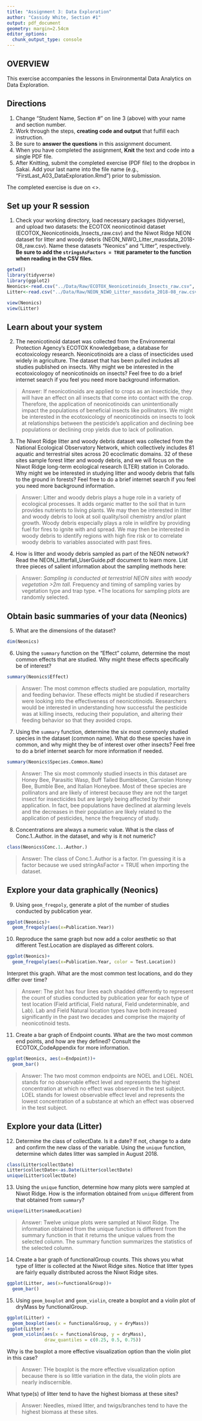 ```yaml
---
title: "Assignment 3: Data Exploration"
author: "Cassidy White, Section #1"
output: pdf_document
geometry: margin=2.54cm
editor_options: 
  chunk_output_type: console
---
```


## OVERVIEW

This exercise accompanies the lessons in Environmental Data Analytics on Data Exploration. 

## Directions
1. Change "Student Name, Section #" on line 3 (above) with your name and section number.
2. Work through the steps, **creating code and output** that fulfill each instruction.
3. Be sure to **answer the questions** in this assignment document.
4. When you have completed the assignment, **Knit** the text and code into a single PDF file.
5. After Knitting, submit the completed exercise (PDF file) to the dropbox in Sakai. Add your last name into the file name (e.g., "FirstLast_A03_DataExploration.Rmd") prior to submission.

The completed exercise is due on <>.


## Set up your R session

1. Check your working directory, load necessary packages (tidyverse), and upload two datasets: the ECOTOX neonicotinoid dataset (ECOTOX_Neonicotinoids_Insects_raw.csv) and the Niwot Ridge NEON dataset for litter and woody debris (NEON_NIWO_Litter_massdata_2018-08_raw.csv). Name these datasets "Neonics" and "Litter", respectively. **Be sure to add the `stringsAsFactors = TRUE` parameter to the function when reading in the CSV files.**
```r
getwd()
library(tidyverse)
library(ggplot2)
Neonics<-read.csv("../Data/Raw/ECOTOX_Neonicotinoids_Insects_raw.csv", stringsAsFactors = TRUE)
Litter<-read.csv("../Data/Raw/NEON_NIWO_Litter_massdata_2018-08_raw.csv", stringsAsFactors = TRUE)

view(Neonics)
view(Litter)
```

## Learn about your system

2. The neonicotinoid dataset was collected from the Environmental Protection Agency's ECOTOX Knowledgebase, a database for ecotoxicology research. Neonicotinoids are a class of insecticides used widely in agriculture. The dataset that has been pulled includes all studies published on insects. Why might we be interested in the ecotoxicologoy of neonicotinoids on insects? Feel free to do a brief internet search if you feel you need more background information. 

> Answer: If neonicotinoids are applied to crops as an insecticide, they will have an effect on all insects that come into contact with the crop. Therefore, the application of neonicotinoids can unintentionally impact the populations of beneficial insects like pollinators. We might be interested in the ecotoxicology of neonicotinoids on insects to look at relationships between the pesticide's application and declining bee populations or declining crop yields due to lack of pollination. 

3. The Niwot Ridge litter and woody debris dataset was collected from the National Ecological Observatory Network, which collectively includes 81 aquatic and terrestrial sites across 20 ecoclimatic domains. 32 of these sites sample forest litter and woody debris, and we will focus on the Niwot Ridge long-term ecological research (LTER) station in Colorado. Why might we be interested in studying litter and woody debris that falls to the ground in forests? Feel free to do a brief internet search if you feel you need more background information. 

> Answer: Litter and woody debris plays a huge role in a variety of ecological processes. It adds organic matter to the soil that in turn provides nutrients to living plants. We may then be interested in litter and woody debris to look at soil quality/soil chemistry and/or plant growth. Woody debris especially plays a role in wildfire by providing fuel for fires to ignite with and spread. We may then be interested in woody debris to identify regions with high fire risk or to correlate woody debris to variables associated with past fires.

4. How is litter and woody debris sampled as part of the NEON network? Read the NEON_Litterfall_UserGuide.pdf document to learn more. List three pieces of salient information about the sampling methods here: 

> Answer: 
*Sampling is conducted at terrestrial NEON sites with woody vegetation >2m tall.
*Frequency and timing of sampling varies by vegetation type and trap type. 
*The locations for sampling plots are randomly selected.



## Obtain basic summaries of your data (Neonics)

5. What are the dimensions of the dataset?

```r
dim(Neonics)
```

6. Using the `summary` function on the "Effect" column, determine the most common effects that are studied. Why might these effects specifically be of interest?
```r
summary(Neonics$Effect)
```

> Answer: The most common effects studied are population, mortality and feeding behavior. These effects might be studied if researchers were looking into the effectiveness of neonicotinoids. Researchers would be interested in understanding how successful the pesticide was at killing insects, reducing their population, and altering their feeding behavior so that they avoided crops. 

7. Using the `summary` function, determine the six most commonly studied species in the dataset (common name). What do these species have in common, and why might they be of interest over other insects? Feel free to do a brief internet search for more information if needed.

```r
summary(Neonics$Species.Common.Name)
```

> Answer: The six most commonly studied insects in this dataset are Honey Bee, Parasitic Wasp, Buff Tailed Bumblebee, Carniolan Honey Bee, Bumble Bee, and Italian Honeybee. Most of these species are pollinators and are likely of interest because they are not the target insect for insecticides but are largely being affected by their application. In fact, bee populations have declined at alarming levels and the decreases in their population are likely related to the application of pesticides, hence the frequency of study.

8. Concentrations are always a numeric value. What is the class of Conc.1..Author. in the dataset, and why is it not numeric?

```r
class(Neonics$Conc.1..Author.)
```

> Answer: The class of Conc.1..Author is a factor. I'm guessing it is a factor because we used stringAsFactor = TRUE when importing the dataset.



## Explore your data graphically (Neonics)

9. Using `geom_freqpoly`, generate a plot of the number of studies conducted by publication year. 
```r
ggplot(Neonics)+
  geom_freqpoly(aes(x=Publication.Year))
```

10. Reproduce the same graph but now add a color aesthetic so that different Test.Location are displayed as different colors.
```r
ggplot(Neonics)+
  geom_freqpoly(aes(x=Publication.Year, color = Test.Location))
```

Interpret this graph. What are the most common test locations, and do they differ over time?

> Answer: The plot has four lines each shadded differently to represent the count of studies conducted by publication year for each type of test location (Field artificial, Field natural, Field undeterminable, and Lab). Lab and Field Natural location types have both increased significantly in the past two decades and comprise the majority of neonicotinoid tests.

11. Create a bar graph of Endpoint counts. What are the two most common end points, and how are they defined? Consult the ECOTOX_CodeAppendix for more information. 

```r
ggplot(Neonics, aes(x=Endpoint))+
  geom_bar()
```

> Answer: The two most common endpoints are NOEL and LOEL. NOEL stands for no observable effect level and represents the highest concentration at which no effect was observed in the test subject. LOEL stands for lowest observable effect level and represents the lowest concentration of a substance at which an effect was observed in the test subject. 
>

## Explore your data (Litter)

12. Determine the class of collectDate. Is it a date? If not, change to a date and confirm the new class of the variable. Using the `unique` function, determine which dates litter was sampled in August 2018. 
```r
class(Litter$collectDate)
Litter$collectDate<-as.Date(Litter$collectDate)
unique(Litter$collectDate)
```

13. Using the `unique` function, determine how many plots were sampled at Niwot Ridge. How is the information obtained from `unique` different from that obtained from `summary`?

```r
unique(Litter$namedLocation)
```

> Answer: Twelve unique plots were sampled at Niwot Ridge. The information obtained from the unique function is different from the summary function in that it returns the unique values from the selected column. The summary function summarizes the statistics of the selected column.

14. Create a bar graph of functionalGroup counts. This shows you what type of litter is collected at the Niwot Ridge sites. Notice that litter types are fairly equally distributed across the Niwot Ridge sites.
```r
ggplot(Litter, aes(x=functionalGroup))+
  geom_bar()
```

15. Using `geom_boxplot` and `geom_violin`, create a boxplot and a violin plot of dryMass by functionalGroup. 
```r
ggplot(Litter) +
  geom_boxplot(aes(x = functionalGroup, y = dryMass))
ggplot(Litter) +
  geom_violin(aes(x = functionalGroup, y = dryMass), 
              draw_quantiles = c(0.25, 0.5, 0.75))
```

Why is the boxplot a more effective visualization option than the violin plot in this case?

> Answer: THe boxplot is the more effective visualization option because there is so little variation in the data, the violin plots are nearly indiscernible. 

What type(s) of litter tend to have the highest biomass at these sites? 

> Answer: Needles, mixed litter, and twigs/branches tend to have the highest biomass at these sites.